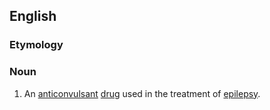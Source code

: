 ==English==

===Etymology===
{{rfe|en}}

===Noun===
{{wikipedia}}
{{en-noun|-}}

# An [[anticonvulsant]] [[drug]] used in the treatment of [[epilepsy]].